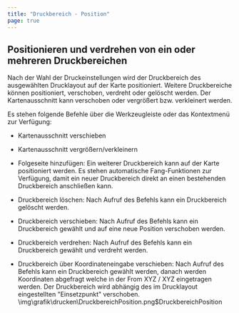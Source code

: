 ```yaml
---
title: "Druckbereich - Position"
page: true
---
```

## Positionieren und verdrehen von ein oder mehreren Druckbereichen

Nach der Wahl der Druckeinstellungen wird der Druckbereich des ausgew&#228;hlten Drucklayout auf der Karte positioniert.
Weitere Druckbereiche k&#246;nnen positioniert, verschoben, verdreht oder gel&#246;scht werden. 
Der Kartenausschnitt kann verschoben oder vergr&#246;&#223;ert bzw. verkleinert werden.

Es stehen folgende Befehle &#252;ber die Werkzeugleiste oder das Kontextmen&#252; zur Verf&#252;gung:

- Kartenausschnitt verschieben

- Kartenausschnitt vergr&#246;&#223;ern/verkleinern

- Folgeseite hinzuf&#252;gen: Ein weiterer Druckbereich kann auf der Karte positioniert werden. Es stehen automatische Fang-Funktionen zur Verf&#252;gung, damit ein neuer Druckbereich direkt an einen bestehenden Druckbereich anschlie&#223;en kann.

- Druckbereich l&#246;schen: Nach Aufruf des Befehls kann ein Druckbereich gel&#246;scht werden. 

- Druckbereich verschieben: Nach Aufruf des Befehls kann ein Druckbereich gew&#228;hlt und auf eine neue Position verschoben werden.

- Druckbereich verdrehen: Nach Aufruf des Befehls kann ein Druckbereich gew&#228;hlt und verdreht werden. 

- Druckbereich &#252;ber Koordinateneingabe verschieben: Nach Aufruf des Befehls kann ein Druckbereich gew&#228;hlt werden, danach werden Koordinaten abgefragt welche in der From <Italic> XYZ / XYZ </Italic>  eingetragen werden. Der Druckbereich wird abh&#228;ngig des im Drucklayout eingestellten &quot;Einsetzpunkt&quot; verschoben.<Image>\img\grafik\drucken\DruckbereichPosition.png$DruckbereichPosition</Image>